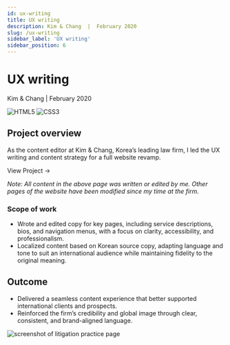 ```yaml
---
id: ux-writing
title: UX writing
description: Kim & Chang  |  February 2020 
slug: /ux-writing
sidebar_label: 'UX writing'
sidebar_position: 6
---
```



# UX writing

Kim & Chang  |  February 2020 

![HTML5](https://img.shields.io/badge/HTML5-E34F26?style=for-the-badge&logo=html5&logoColor=white) ![CSS3](https://img.shields.io/badge/CSS3-1572B6?style=for-the-badge&logo=css3&logoColor=white) 

## Project overview

As the content editor at Kim & Chang, Korea’s leading law firm, I led the UX writing and content strategy for a full website revamp.

<InteractiveButton url="https://www.kimchang.com/en/expertise/view/litigation">View Project →</InteractiveButton>

*Note: All content in the above page was written or edited by me. Other pages of the website have been modified since my time at the firm.*

### Scope of work

- Wrote and edited copy for key pages, including service descriptions, bios, and navigation menus, with a focus on clarity, accessibility, and professionalism.
- Localized content based on Korean source copy, adapting language and tone to suit an international audience while maintaining fidelity to the original meaning.

## Outcome

- Delivered a seamless content experience that better supported international clients and prospects.
- Reinforced the firm’s credibility and global image through clear, consistent, and brand-aligned language.

![screenshot of litigation practice page](./img/litigation-practice.png)
